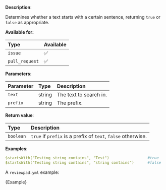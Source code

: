 
**Description**:

Determines whether a text starts with a certain sentence, returning `true` or `false` as appropriate.

**Available for:**

| Type           | Available |
| :------------- | :-------- |
| `issue`        | ✅        |
| `pull_request` | ✅        |

**Parameters**:

| Parameter | Type   | Description            |
| :-------- | :----- | :--------------------- |
| `text`    | string | The text to search in. |
| `prefix`  | string | The prefix.            |

**Return value**:

| Type      | Description                                                  |
| :-------- | :----------------------------------------------------------- |
| `boolean` | `true` if `prefix` is a prefix of `text`, `false` otherwise. |

**Examples**:

```yml
$startsWith("Testing string contains", "Test")                 #true
$startsWith("Testing string contains", "string contains")      #false
```

A `reviewpad.yml` example:

<CodeBlock language="yml">{Example}</CodeBlock>

